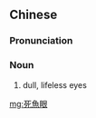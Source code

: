 {{also|死鱼眼}}
==Chinese==
{{zh-forms|s=死鱼眼}}

===Pronunciation===
{{zh-pron
|m=sǐyúyǎn
|c=sei2 jyu4-2 ngaan5
|cat=n
}}

===Noun===
{{zh-noun}}

# dull, lifeless eyes

[[mg:死魚眼]]